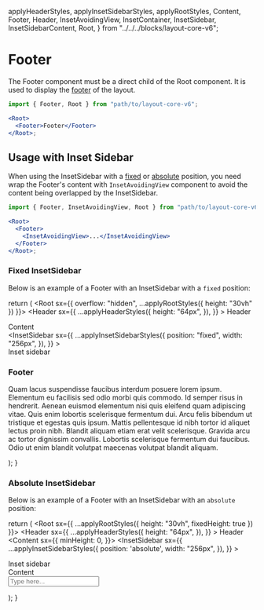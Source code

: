   applyHeaderStyles,
  applyInsetSidebarStyles,
  applyRootStyles,
  Content,
  Footer,
  Header,
  InsetAvoidingView,
  InsetContainer,
  InsetSidebar,
  InsetSidebarContent,
  Root,
} from "../../../blocks/layout-core-v6";

<Meta title="Layout v6/Configuration/Footer" />

# Footer

The Footer component must be a direct child of the Root component. It is used to display the [footer](https://developer.mozilla.org/en-US/docs/Web/HTML/Element/footer) of the layout.

```jsx
import { Footer, Root } from "path/to/layout-core-v6";

<Root>
  <Footer>Footer</Footer>
</Root>;
```

## Usage with Inset Sidebar

When using the InsetSidebar with a [fixed](/docs/layout-v6-configuration-inset-sidebar--docs#fixed) or [absolute](/docs/layout-v6-configuration-inset-sidebar--docs#absolute) position,
you need wrap the Footer's content with `InsetAvoidingView` component to avoid the content being overlapped by the InsetSidebar.

```jsx
import { Footer, InsetAvoidingView, Root } from "path/to/layout-core-v6";

<Root>
  <Footer>
    <InsetAvoidingView>...</InsetAvoidingView>
  </Footer>
</Root>;
```

### Fixed InsetSidebar

Below is an example of a Footer with an InsetSidebar with a `fixed` position:

  return (
    <Root sx={{ overflow: "hidden", ...applyRootStyles({ height: "30vh" }) }}>
      <Header
        sx={{
          ...applyHeaderStyles({
            height: "64px",
          }),
        }}
      >
        Header
      </Header>
      <Content>
        <div>Content</div>
        <InsetSidebar
          sx={{
            ...applyInsetSidebarStyles({
              position: "fixed",
              width: "256px",
            }),
          }}
        >
          <InsetSidebarContent>
            <div>Inset sidebar</div>
          </InsetSidebarContent>
        </InsetSidebar>
      </Content>
      <Footer>
        <InsetAvoidingView>
          <h3>Footer</h3>
          <p>
            Quam lacus suspendisse faucibus interdum posuere lorem ipsum.
            Elementum eu facilisis sed odio morbi quis commodo. Id semper risus
            in hendrerit. Aenean euismod elementum nisi quis eleifend quam
            adipiscing vitae. Quis enim lobortis scelerisque fermentum dui. Arcu
            felis bibendum ut tristique et egestas quis ipsum. Mattis
            pellentesque id nibh tortor id aliquet lectus proin nibh. Blandit
            aliquam etiam erat velit scelerisque. Gravida arcu ac tortor
            dignissim convallis. Lobortis scelerisque fermentum dui faucibus.
            Odio ut enim blandit volutpat maecenas volutpat blandit aliquam.
          </p>
        </InsetAvoidingView>
      </Footer>
    </Root>
  );
}

<section className="demo-container">
  <DemoInsetSidebarFixed />
</section>

### Absolute InsetSidebar

Below is an example of a Footer with an InsetSidebar with an `absolute` position:

  return (
    <Root sx={{ ...applyRootStyles({ height: "30vh", fixedHeight: true }) }}>
      <Header
        sx={{
          ...applyHeaderStyles({
            height: "64px",
          }),
        }}
      >
        Header
      </Header>
      <Content sx={{ minHeight: 0, }}>
        <InsetSidebar
          sx={{
            ...applyInsetSidebarStyles({
              position: 'absolute',
              width: "256px",
            }),
          }}
        >
          <InsetSidebarContent>
            <div >Inset sidebar</div>
          </InsetSidebarContent>
        </InsetSidebar>
        <div>Content</div>
      </Content>
      <Footer>
        <InsetAvoidingView>
          <input placeholder="Type here..." />
        </InsetAvoidingView>
      </Footer>
    </Root>

);
}

<section className="demo-container">
  <DemoInsetSidebarAbsolute />
</section>
